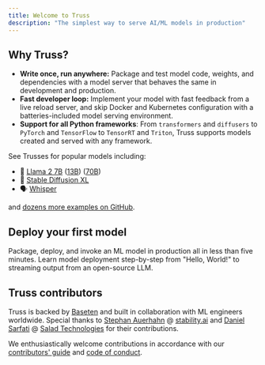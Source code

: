 ```yaml
---
title: Welcome to Truss
description: "The simplest way to serve AI/ML models in production"
---
```


## Why Truss?

* **Write once, run anywhere:** Package and test model code, weights, and dependencies with a model server that behaves the same in development and production.
* **Fast developer loop:** Implement your model with fast feedback from a live reload server, and skip Docker and Kubernetes configuration with a batteries-included model serving environment.
* **Support for all Python frameworks**: From `transformers` and `diffusers` to `PyTorch` and `TensorFlow` to `TensorRT` and `Triton`, Truss supports models created and served with any framework.

See Trusses for popular models including:

* 🦙 [Llama 2 7B](https://github.com/basetenlabs/truss-examples/tree/main/llama/llama-2-7b-chat) ([13B](https://github.com/basetenlabs/truss-examples/tree/main/llama/llama-2-13b-chat)) ([70B](https://github.com/basetenlabs/truss-examples/tree/main/llama/llama-2-70b-chat))
* 🎨 [Stable Diffusion XL](https://github.com/basetenlabs/truss-examples/tree/main/stable-diffusion/stable-diffusion-xl-1.0)
* 🗣 [Whisper](https://github.com/basetenlabs/truss-examples/tree/main/whisper/whisper-truss)

and [dozens more examples on GitHub](https://github.com/basetenlabs/truss-examples/).

## Deploy your first model

<CardGroup cols={2}>
  <Card
    title="Quickstart"
    icon="book"
    href="/quickstart"
  >
    Package, deploy, and invoke an ML model in production all in less than five minutes.
  </Card>
  <Card
    title="Truss tutorial"
    icon="books"
    href="/learn/intro"
  >
    Learn model deployment step-by-step from "Hello, World!" to streaming output from an open-source LLM.
  </Card>
</CardGroup>


## Truss contributors

Truss is backed by [Baseten](https://baseten.co) and built in collaboration with ML engineers worldwide. Special thanks to [Stephan Auerhahn](https://github.com/palp) @ [stability.ai](https://stability.ai/) and [Daniel Sarfati](https://github.com/dsarfati) @ [Salad Technologies](https://salad.com/) for their contributions.

We enthusiastically welcome contributions in accordance with our [contributors' guide](/contribute/contributing) and [code of conduct](https://github.com/basetenlabs/truss/blob/main/CODE_OF_CONDUCT.md).

